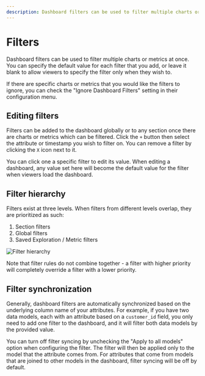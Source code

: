 ```yaml
---
description: Dashboard filters can be used to filter multiple charts or metrics at once
---
```


# Filters

Dashboard filters can be used to filter multiple charts or metrics at once.
You can specify the default value for each filter that you add, or leave it
blank to allow viewers to specify the filter only when they wish to.

If there are specific charts or metrics that you would like the filters to ignore,
you can check the "Ignore Dashboard Filters" setting in their configuration menu.

## Editing filters

Filters can be added to the dashboard globally or to any section once there are
charts or metrics which can be filtered. Click the `+` button then select the
attribute or timestamp you wish to filter on. You can remove a filter by clicking
the `X` icon next to it.

You can click one a specific filter to edit its value. When editing a dashboard,
any value set here will become the default value for the filter when viewers
load the dashboard.

## Filter hierarchy

Filters exist at three levels. When filters from different levels overlap,
they are prioritized as such:

1. Section filters
2. Global filters
3. Saved Exploration / Metric filters

![Filter hierarchy](/dashboards/filter-hierarchy.png)

Note that filter rules do not combine together - a filter with higher priority will completely override a filter with a lower priority. 

## Filter synchronization

Generally, dashboard filters are automatically synchronized based on the underlying column name of your attributes. For example, if you have two data models, each with an attribute based on a `customer_id` field, you only need to
add one filter to the dashboard, and it will filter both data models by the provided value.

You can turn off filter syncing by unchecking the "Apply to all models" option when configuring the filter. The filter will then be applied only to the model that the attribute comes from. 
For attributes that come from models that are joined to other models in the dashboard, filter syncing will be off by default. 


